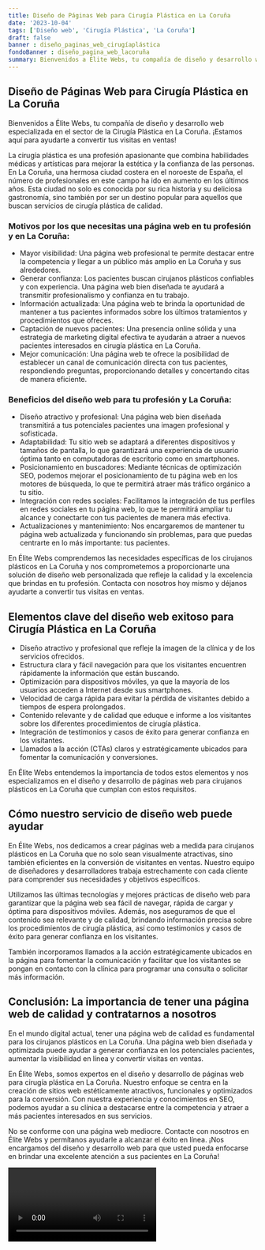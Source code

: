 ```yaml
---
title: Diseño de Páginas Web para Cirugía Plástica en La Coruña
date: '2023-10-04'
tags: ['Diseño web', 'Cirugía Plástica', 'La Coruña']
draft: false
banner : diseño_paginas_web_cirugíaplástica
fondoBanner : diseño_pagina_web_lacoruña
summary: Bienvenidos a Élite Webs, tu compañía de diseño y desarrollo web especializada en el sector de la Cirugía Plástica en La Coruña. ¡Estamos aquí para ayudarte a convertir tus visitas en ventas!
---
```


## Diseño de Páginas Web para Cirugía Plástica en La Coruña

Bienvenidos a Élite Webs, tu compañía de diseño y desarrollo web especializada en el sector de la Cirugía Plástica en La Coruña. ¡Estamos aquí para ayudarte a convertir tus visitas en ventas!

La cirugía plástica es una profesión apasionante que combina habilidades médicas y artísticas para mejorar la estética y la confianza de las personas. En La Coruña, una hermosa ciudad costera en el noroeste de España, el número de profesionales en este campo ha ido en aumento en los últimos años. Esta ciudad no solo es conocida por su rica historia y su deliciosa gastronomía, sino también por ser un destino popular para aquellos que buscan servicios de cirugía plástica de calidad.

### Motivos por los que necesitas una página web en tu profesión y en La Coruña:

- Mayor visibilidad: Una página web profesional te permite destacar entre la competencia y llegar a un público más amplio en La Coruña y sus alrededores.
- Generar confianza: Los pacientes buscan cirujanos plásticos confiables y con experiencia. Una página web bien diseñada te ayudará a transmitir profesionalismo y confianza en tu trabajo.
- Información actualizada: Una página web te brinda la oportunidad de mantener a tus pacientes informados sobre los últimos tratamientos y procedimientos que ofreces.
- Captación de nuevos pacientes: Una presencia online sólida y una estrategia de marketing digital efectiva te ayudarán a atraer a nuevos pacientes interesados en cirugía plástica en La Coruña.
- Mejor comunicación: Una página web te ofrece la posibilidad de establecer un canal de comunicación directa con tus pacientes, respondiendo preguntas, proporcionando detalles y concertando citas de manera eficiente.

### Beneficios del diseño web para tu profesión y La Coruña:

- Diseño atractivo y profesional: Una página web bien diseñada transmitirá a tus potenciales pacientes una imagen profesional y sofisticada.
- Adaptabilidad: Tu sitio web se adaptará a diferentes dispositivos y tamaños de pantalla, lo que garantizará una experiencia de usuario óptima tanto en computadoras de escritorio como en smartphones.
- Posicionamiento en buscadores: Mediante técnicas de optimización SEO, podemos mejorar el posicionamiento de tu página web en los motores de búsqueda, lo que te permitirá atraer más tráfico orgánico a tu sitio.
- Integración con redes sociales: Facilitamos la integración de tus perfiles en redes sociales en tu página web, lo que te permitirá ampliar tu alcance y conectarte con tus pacientes de manera más efectiva.
- Actualizaciones y mantenimiento: Nos encargaremos de mantener tu página web actualizada y funcionando sin problemas, para que puedas centrarte en lo más importante: tus pacientes.

En Élite Webs comprendemos las necesidades específicas de los cirujanos plásticos en La Coruña y nos comprometemos a proporcionarte una solución de diseño web personalizada que refleje la calidad y la excelencia que brindas en tu profesión. Contacta con nosotros hoy mismo y déjanos ayudarte a convertir tus visitas en ventas.

<GifSeo />

<Cta />

## Elementos clave del diseño web exitoso para Cirugía Plástica en La Coruña

- Diseño atractivo y profesional que refleje la imagen de la clínica y de los servicios ofrecidos.
- Estructura clara y fácil navegación para que los visitantes encuentren rápidamente la información que están buscando.
- Optimización para dispositivos móviles, ya que la mayoría de los usuarios acceden a Internet desde sus smartphones.
- Velocidad de carga rápida para evitar la pérdida de visitantes debido a tiempos de espera prolongados.
- Contenido relevante y de calidad que eduque e informe a los visitantes sobre los diferentes procedimientos de cirugía plástica.
- Integración de testimonios y casos de éxito para generar confianza en los visitantes.
- Llamados a la acción (CTAs) claros y estratégicamente ubicados para fomentar la comunicación y conversiones.

En Élite Webs entendemos la importancia de todos estos elementos y nos especializamos en el diseño y desarrollo de páginas web para cirujanos plásticos en La Coruña que cumplan con estos requisitos.

## Cómo nuestro servicio de diseño web puede ayudar

En Élite Webs, nos dedicamos a crear páginas web a medida para cirujanos plásticos en La Coruña que no solo sean visualmente atractivas, sino también eficientes en la conversión de visitantes en ventas. Nuestro equipo de diseñadores y desarrolladores trabaja estrechamente con cada cliente para comprender sus necesidades y objetivos específicos.

Utilizamos las últimas tecnologías y mejores prácticas de diseño web para garantizar que la página web sea fácil de navegar, rápida de cargar y óptima para dispositivos móviles. Además, nos aseguramos de que el contenido sea relevante y de calidad, brindando información precisa sobre los procedimientos de cirugía plástica, así como testimonios y casos de éxito para generar confianza en los visitantes.

También incorporamos llamados a la acción estratégicamente ubicados en la página para fomentar la comunicación y facilitar que los visitantes se pongan en contacto con la clínica para programar una consulta o solicitar más información.

## Conclusión: La importancia de tener una página web de calidad y contratarnos a nosotros

En el mundo digital actual, tener una página web de calidad es fundamental para los cirujanos plásticos en La Coruña. Una página web bien diseñada y optimizada puede ayudar a generar confianza en los potenciales pacientes, aumentar la visibilidad en línea y convertir visitas en ventas.

En Élite Webs, somos expertos en el diseño y desarrollo de páginas web para cirugía plástica en La Coruña. Nuestro enfoque se centra en la creación de sitios web estéticamente atractivos, funcionales y optimizados para la conversión. Con nuestra experiencia y conocimientos en SEO, podemos ayudar a su clínica a destacarse entre la competencia y atraer a más pacientes interesados en sus servicios.

No se conforme con una página web mediocre. Contacte con nosotros en Élite Webs y permítanos ayudarle a alcanzar el éxito en línea. ¡Nos encargamos del diseño y desarrollo web para que usted pueda enfocarse en brindar una excelente atención a sus pacientes en La Coruña!

<Video />

<CtaBot job='Cirugía Plástica' city='La Coruña'/>

<Gmaps query='La Coruña+españa+maps' />